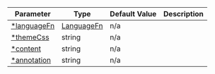 
| Parameter                         | Type                                                                                          | Default Value | Description           |
| --------------------------------- | --------------------------------------------------------------------------------------------- | ------------- | --------------------- |
| [\*languageFn](/props/languageFn) | [LanguageFn](https://github.com/highlightjs/highlight.js/blob/11-stable/types/index.d.ts#L77) | n/a           | <ContentLanguageFn /> |
| [\*themeCss](/props/themeCss)     | string                                                                                        | n/a           | <ContentThemeCss />   |
| [\*content](/props/content)       | string                                                                                        | n/a           | <ContentContent />    |
| [\*annotation](/props/annotation) | string                                                                                        | n/a           | <ContentAnnotation /> |
